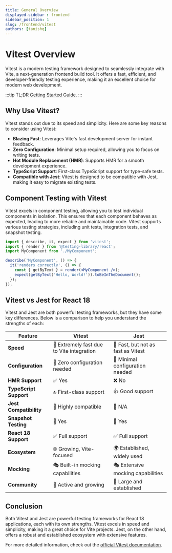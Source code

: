 ```yaml
---
title: General Overview
displayed-sidebar : frontend
sidebar_position: 1
slug: /frontend/vitest
authors: [tanishq]
---
```




# Vitest Overview

Vitest is a modern testing framework designed to seamlessly integrate with Vite, a next-generation frontend build tool. It offers a fast, efficient, and developer-friendly testing experience, making it an excellent choice for modern web development.

:::tip
TL;DR
[Getting Started Guide](./getting-started.md).
:::

## Why Use Vitest?

Vitest stands out due to its speed and simplicity. Here are some key reasons to consider using Vitest:

- **Blazing Fast**: Leverages Vite's fast development server for instant feedback.
- **Zero Configuration**: Minimal setup required, allowing you to focus on writing tests.
- **Hot Module Replacement (HMR)**: Supports HMR for a smooth development experience.
- **TypeScript Support**: First-class TypeScript support for type-safe tests.
- **Compatible with Jest**: Vitest is designed to be compatible with Jest, making it easy to migrate existing tests.

## Component Testing with Vitest

Vitest excels in component testing, allowing you to test individual components in isolation. This ensures that each component behaves as expected, leading to more reliable and maintainable code. Vitest supports various testing strategies, including unit tests, integration tests, and snapshot testing.

```jsx title='Example of a simple component test'
import { describe, it, expect } from 'vitest';
import { render } from '@testing-library/react';
import MyComponent from './MyComponent';

describe('MyComponent', () => {
  it('renders correctly', () => {
    const { getByText } = render(<MyComponent />);
    expect(getByText('Hello, World!')).toBeInTheDocument();
  });
});
```

## Vitest vs Jest for React 18

Vitest and Jest are both powerful testing frameworks, but they have some key differences. Below is a comparison to help you understand the strengths of each:


| Feature                | Vitest                                                     | Jest                                                       |
| ---------------------- | --------------------------------------------------------- | --------------------------------------------------------- |
| **Speed**              | 🚀 Extremely fast due to Vite integration                 | 🏃 Fast, but not as fast as Vitest                         |
| **Configuration**      | 🔧 Zero configuration needed                              | 🔧 Minimal configuration needed                           |
| **HMR Support**        | ✅ Yes                                                    | ❌ No                                                     |
| **TypeScript Support** | 🔝 First-class support                                    | 👍 Good support                                           |
| **Jest Compatibility** | 🤝 Highly compatible                                       | 🌟 N/A                                                    |
| **Snapshot Testing**  | 📸 Yes                                                    | 📸 Yes                                                    |
| **React 18 Support**  | ✅ Full support                                           | ✅ Full support                                            |
| **Ecosystem**          | 🌐 Growing, Vite-focused                                  | 🌍 Established, widely used                               |
| **Mocking**            | 🎭 Built-in mocking capabilities                           | 🎭 Extensive mocking capabilities                          |
| **Community**          | 👥 Active and growing                                     | 👥 Large and established                                  |

## Conclusion

Both Vitest and Jest are powerful testing frameworks for React 18 applications, each with its own strengths. Vitest excels in speed and simplicity, making it a great choice for Vite projects. Jest, on the other hand, offers a robust and established ecosystem with extensive features.


For more detailed information, check out the [official Vitest documentation](https://vitest.dev/).

